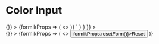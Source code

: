 
<Meta title="Input Color" component={InputColor} />

# Color Input

<Canvas>
  <Story
    name="Input Date"
    parameters={{
      docs: {
        source: {
          code: dedent`
            <Form
              initialValues={{
                color: '#000000'
              }}
              onSubmit={() => {}}
            >
              {formikProps => (
                <>
                  <InputColor name="color" formikProps={formikProps} />
                </>
              )}
            </Form>`
        }
      }
    }}
  >
    <div className="input-text-story">
      <Form
        initialValues={{
          color: '#000000'
        }}
        onSubmit={() => {}}
      >
        {formikProps => (
          <>
            <InputColor id="color" name="color" formikProps={formikProps} />
            <Button onClick={() => formikProps.resetForm()}>Reset</Button>
          </>
        )}
      </Form>
    </div>
  </Story>
  <ArgsTable of={InputColor} />
</Canvas>
